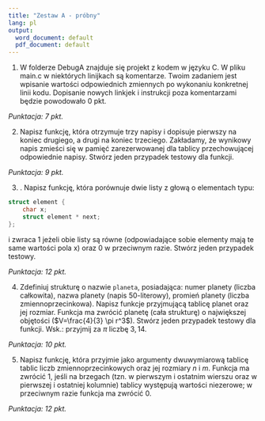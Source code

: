 ---
title: "Zestaw A - próbny"
lang: pl
output:
  word_document: default
  pdf_document: default
---


1. W folderze DebugA znajduje się projekt z kodem w języku C. W pliku main.c w niektórych linijkach są komentarze. Twoim zadaniem jest wpisanie wartości odpowiednich zmiennych po wykonaniu konkretnej linii kodu. Dopisanie nowych linkjek i instrukcji poza komentarzami będzie powodowało 0 pkt.

*Punktacja: 7 pkt.*

2. Napisz funkcję, która otrzymuje trzy napisy i dopisuje pierwszy na koniec drugiego, a drugi na koniec trzeciego. Zakładamy, że wynikowy napis zmieści się w pamięć zarezerwowanej dla tablicy przechowującej odpowiednie napisy. Stwórz jeden przypadek testowy dla funkcji.

*Punktacja: 9 pkt.*

3. . Napisz funkcję, która porównuje dwie listy z głową o elementach typu:

```c
struct element {
    char x;
    struct element * next;
};
```
i zwraca 1 jeżeli obie listy są równe (odpowiadające sobie elementy mają te same wartości pola x) oraz 0 w przeciwnym razie. Stwórz jeden przypadek testowy.

*Punktacja: 12 pkt.*

4. Zdefiniuj strukturę o nazwie `planeta`, posiadająca: numer planety (liczba całkowita), nazwa planety (napis 50-literowy), promień planety (liczba zmiennoprzecinkowa). Napisz funkcje przyjmującą tablicę planet oraz jej rozmiar. Funkcja ma zwrócić planetę (cała strukturę) o największej objętości ($V=\frac{4}{3} \pi r^3$). Stwórz jeden przypadek testowy dla funkcji. Wsk.: przyjmij za $\pi$ liczbę $3,14$.

*Punktacja: 10 pkt.*

5. Napisz funkcję, która przyjmie jako argumenty dwuwymiarową tablicę tablic liczb zmiennoprzecinkowych oraz jej rozmiary $n$ i $m$. Funkcja ma zwrócić 1, jeśli na brzegach (tzn. w pierwszym i ostatnim wierszu oraz w pierwszej i ostatniej kolumnie) tablicy występują wartości niezerowe; w przeciwnym razie funkcja ma zwrócić 0.

*Punktacja: 12 pkt.*
